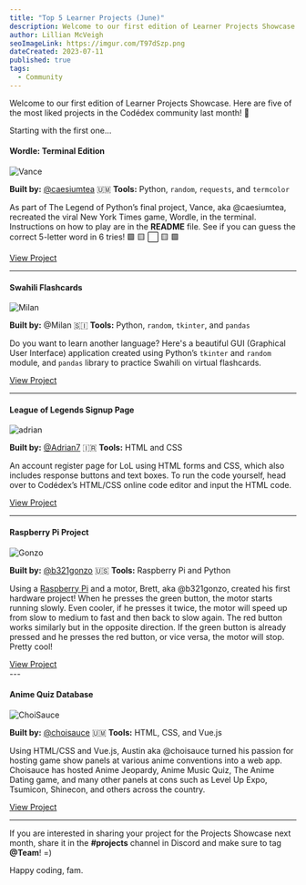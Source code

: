 ```yaml
---
title: "Top 5 Learner Projects (June)"
description: Welcome to our first edition of Learner Projects Showcase. Here are some of the most liked projects in the Codédex community last month!
author: Lillian McVeigh
seoImageLink: https://imgur.com/T97dSzp.png
dateCreated: 2023-07-11
published: true
tags:
  - Community
---
```


Welcome to our first edition of Learner Projects Showcase. Here are five of the most liked projects in the Codédex community last month! 🤗

Starting with the first one...

#### Wordle: Terminal Edition

![Vance](https://imgur.com/kBYvirQ.png)

**Built by:** [@caesiumtea](https://www.codedex.io/@caesiumtea) 🇺🇲
**Tools:** Python, `random`, `requests`, and `termcolor`

As part of The Legend of Python’s final project, Vance, aka @caesiumtea, recreated the viral New York Times game, Wordle, in the terminal. Instructions on how to play are in the **README** file. See if you can guess the correct 5-letter word in 6 tries! 🟩 🟨 ⬜️ 🟨 🟩

<div style={{ display: "flex", justifyContent: "center", marginBottom: "1.2rem" }}>
  <a className="nes-btn is-warning" href="https://github.com/caesiumtea/wordle-cli/tree/codedexver">View Project</a>
</div>

---

#### Swahili Flashcards

![Milan](https://i.imgur.com/dFDOIbV.png)

**Built by:** @Milan 🇸🇮
**Tools:** Python, `random`, `tkinter`, and `pandas`

Do you want to learn another language? Here's a beautiful GUI (Graphical User Interface) application created using Python’s `tkinter` and `random` module, and `pandas` library to practice Swahili on virtual flashcards.

<div style={{ display: "flex", justifyContent: "center", marginBottom: "1.2rem" }}>
  <a className="nes-btn is-warning" href="https://github.com/MilanGrujicic/Swahili_Flashcard">View Project</a>
</div>

---

#### League of Legends Signup Page

![adrian](https://i.imgur.com/m7Dh8BT.png)

**Built by:** [@Adrian7](https://www.codedex.io/@Adrian7) 🇮🇷
**Tools:** HTML and CSS

An account register page for LoL using HTML forms and CSS, which also includes response buttons and text boxes. To run the code yourself, head over to Codédex’s HTML/CSS online code editor and input the HTML code.

<div style={{ display: "flex", justifyContent: "center", marginBottom: "1.2rem" }}>
  <a className="nes-btn is-warning" href="https://github.com/Kingofprund/LOL-register">View Project</a>
</div>

---

#### Raspberry Pi Project

![Gonzo](https://i.imgur.com/Ozn9N23.png)

**Built by:** [@b321gonzo](https://www.codedex.io/@b321gonzo) 🇺🇸
**Tools:** Raspberry Pi and Python

Using a [Raspberry Pi](website) and a motor, Brett, aka @b321gonzo, created his first hardware project! When he presses the green button, the motor starts running slowly. Even cooler, if he presses it twice, the motor will speed up from slow to medium to fast and then back to slow again. The red button works similarly but in the opposite direction. If the green button is already pressed and he presses the red button, or vice versa, the motor will stop. Pretty cool!

<div style={{ display: "flex", justifyContent: "center", marginBottom: "1.2rem" }}>
  <a className="nes-btn is-warning" href="https://www.instagram.com/p/CtfR0SCOR9B">View Project</a>
</div>
---

#### Anime Quiz Database

![ChoiSauce](https://i.imgur.com/19ZYtR1.png)

**Built by:** [@choisauce](https://www.codedex.io/@choisauce) 🇺🇲
**Tools:** HTML, CSS, and Vue.js

Using HTML/CSS and Vue.js, Austin aka @choisauce turned his passion for hosting game show panels at various anime conventions into a web app. Choisauce has hosted Anime Jeopardy, Anime Music Quiz, The Anime Dating game, and many other panels at cons such as Level Up Expo, Tsumicon, Shinecon, and others across the country.

<div style={{ display: "flex", justifyContent: "center", marginBottom: "1.2rem" }}>
  <a className="nes-btn is-warning" href="https://anime-quiz-data.web.app">View Project</a>
</div>

---

If you are interested in sharing your project for the Projects Showcase next month, share it in the **#projects** channel in Discord and make sure to tag **@Team**! =)

Happy coding, fam.
